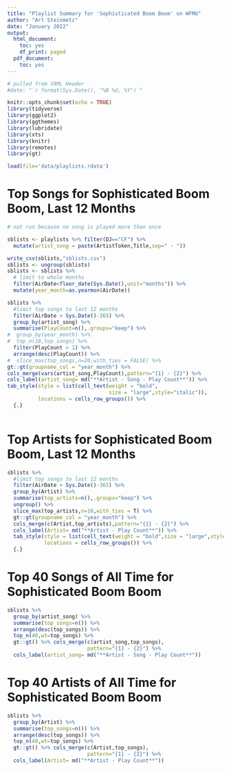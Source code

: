 ```yaml
---
title: "Playlist Summary for 'Sophisticated Boom Boom' on WFMU"
author: "Art Steinmetz"
date: "January 2022"
output:
  html_document:
    toc: yes
    df_print: paged
  pdf_document:
    toc: yes
---
```


```r
# pulled from YAML Header
#date: "`r format(Sys.Date(), "%B %d, %Y")`"

knitr::opts_chunk$set(echo = TRUE)
library(tidyverse)
library(ggplot2)
library(ggthemes)
library(lubridate)
library(xts)
library(knitr)
library(remotes)
library(gt)

load(file='data/playlists.rdata')
```
# Top Songs for Sophisticated Boom Boom, Last 12 Months
```r

# not run because no song is played more than once

sblists <- playlists %>% filter(DJ=="CF") %>% 
  mutate(artist_song = paste(ArtistToken,Title,sep=" - "))

write_csv(sblists,"sblists.csv")
sblists <- ungroup(sblists)
sblists <- sblists %>% 
  # limit to whole months
  filter(AirDate<floor_date(Sys.Date(),unit="months")) %>% 
  mutate(year_month=as.yearmon(AirDate))

sblists %>% 
  #limit top songs to last 12 months
  filter(AirDate > Sys.Date()-365) %>% 
  group_by(artist_song) %>% 
  summarise(PlayCount=n(),.groups="keep") %>%
#  group_by(year_month) %>% 
#  top_n(10,top_songs) %>% 
  filter(PlayCount > 1) %>% 
  arrange(desc(PlayCount)) %>% 
#  slice_max(top_songs,n=20,with_ties = FALSE) %>% 
gt::gt(groupname_col = "year_month") %>%
cols_merge(vars(artist_song,PlayCount),pattern="{1} - {2}") %>%
cols_label(artist_song= md("**Artist - Song - Play Count**")) %>%
tab_style(style = list(cell_text(weight = "bold",
                                 size = "large",style="italic")),
          locations = cells_row_groups()) %>%
  {.}
  
```
\newpage
# Top Artists for Sophisticated Boom Boom, Last 12 Months
```r
sblists %>%
  #limit top songs to last 12 months
  filter(AirDate > Sys.Date()-365) %>% 
  group_by(Artist) %>% 
  summarise(top_artists=n(),.groups="keep") %>% 
  ungroup() %>% 
  slice_max(top_artists,n=10,with_ties = T) %>% 
  gt::gt(groupname_col = "year_month") %>%
  cols_merge(c(Artist,top_artists),pattern="{1} - {2}") %>%
  cols_label(Artist= md("**Artist - Play Count**")) %>% 
  tab_style(style = list(cell_text(weight = "bold",size = "large",style="italic")),
            locations = cells_row_groups()) %>% 
  {.}

```
\newpage
# Top 40 Songs of All Time for Sophisticated Boom Boom

```r
sblists %>% 
  group_by(artist_song) %>% 
  summarise(top_songs=n()) %>% 
  arrange(desc(top_songs)) %>% 
  top_n(40,wt=top_songs) %>% 
  gt::gt() %>% cols_merge(c(artist_song,top_songs),
                          pattern="{1} - {2}") %>% 
  cols_label(artist_song= md("**Artist - Song - Play Count**"))

```

\newpage
# Top 40 Artists of All Time for Sophisticated Boom Boom

```r
sblists %>% 
  group_by(Artist) %>% 
  summarise(top_songs=n()) %>% 
  arrange(desc(top_songs)) %>% 
  top_n(40,wt=top_songs) %>% 
  gt::gt() %>% cols_merge(c(Artist,top_songs),
                          pattern="{1} - {2}") %>% 
  cols_label(Artist= md("**Artist - Play Count**"))

```



